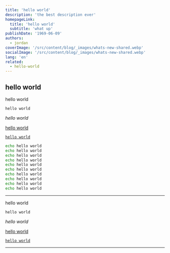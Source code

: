 ```yaml
---
title: 'hello world'
description: 'the best description ever'
homepageLink:
  title: 'hello world'
  subtitle: 'what up'
publishDate: '1969-06-09'
authors:
  - jordan
coverImage: '/src/content/blog/_images/whats-new-shared.webp'
socialImage: '/src/content/blog/_images/whats-new-shared.webp'
lang: 'en'
related:
  - hello-world
---
```



## hello world

hello world  

`hello world` 

*hello world* 

[hello world](https://github.com) 

[`hello world`](https://github.com) 

```sh
echo hello world
echo hello world
echo hello world
echo hello world
echo hello world
echo hello world
echo hello world
echo hello world
echo hello world
echo hello world
```

___

hello world  

`hello world` 

*hello world* 

[hello world](https://github.com) 

[`hello world`](https://github.com) 
___



